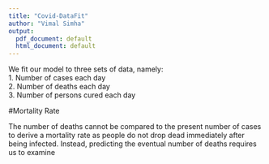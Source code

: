 ```yaml
---
title: "Covid-DataFit"
author: "Vimal Simha"
output:
  pdf_document: default
  html_document: default
---
```


We fit our model to three sets of data, namely:  
1. Number of cases each day  
2. Number of deaths each day  
3. Number of persons cured each day  

#Mortality Rate

The number of deaths cannot be compared to the present number of cases to derive a mortality rate as people do not drop dead immediately after being infected. Instead, predicting the eventual number of deaths requires us to examine 